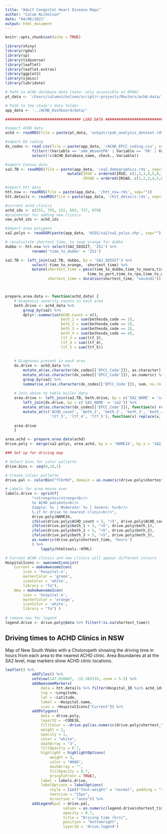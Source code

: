 ```yaml
---
title: "Adult Congeital Heart Disease Maps"
author: "Calum Nicholson"
date: "04/06/2021"
output: html_document
---
```


```r
knitr::opts_chunk$set(echo = TRUE)

library(shiny)
library(rgdal)
library(sp)
library(tidyverse)
library(leaflet)
library(leaflet.extras)
library(ggplot2)
library(sjmisc)
library(lubridate)
```

``` r
# Path to ACHD database data (note: only accessible at RPAH)
pt_data <- '/Users/calumnicholson/script/r-projects/Masters/achd-data/'

# Path to the study's data folder
app_data <- '../ACHD_Dashboard/data/'

```


``` r
################################## LOAD DATA ############################################

#import ACHD data
achd <- readRDS(file = paste(pt_data, 'output/rpah_analysis_dataset.rds', sep=""))

#import DX coding
dx_codes <- read.csv(file = paste(app_data, '/ACHD_EPCC_coding.csv', sep=""), fileEncoding="UTF-8-BOM") %>% 
            filter(!(Variable == 'adm_AbsentPA' | Variable == 'PA' | Variable == "achd_id")) %>%
            select(!c(ACHD_Database_name, check., Variable))

#import Census data
sa2.TB <- readRDS(file = paste(app_data, '/sa2_demographics.rds', sep="")) %>%
                            mutate(IRSD = ordered(IRSD, c(1,2,3,4,5,6,7,8,9,10)),
                                   IRSAD = ordered(IRSAD, c(1,2,3,4,5,6,7,8,9,10)))

#import htt data
htt.nsw <- readRDS(file = paste(app_data, '/htt_nsw.rds', sep=""))
htt.details <- readRDS(file = paste(app_data, '/htt_details.rds', sep=""))

#current achd clinics
achd_ids <- c(251, 755, 152, 683, 737, 979)
#placeholer for adding new clinics
new_achd_ids <- achd_ids

#Import area polygons
sa2.polys <- readOGR(paste(app_data, 'ASGS/sa2/sa2_polys.shp', sep=""))

```

``` r
# recalculate shortest time, to swap orange for dubbo
dubbo <- htt.nsw %>% select(SA2_5DIGIT, '251') %>%
            rename('time_to_dubbo' = '251')

sa2.TB <- left_join(sa2.TB, dubbo, by = 'SA2_5DIGIT') %>%
            select(-time_to_orange, -shortest_time) %>%
            mutate(shortest_time = pmin(time_to_dubbo,time_to_nowra,time_to_canberra,
                                     time_to_port,time_to_rpa,time_to_westmead),
                   shortest_time = duration(shortest_time, "seconds"))




```


``` r

prepare.area.data <- function(achd_data) {
    # Diagnosis severity counts in each area
    beth.drive <- achd_data %>%
        group_by(sa2) %>%
        dplyr::summarise(ACHD_count = n(), 
                         beth_1 = sum(bethesda_code == 1),
                         beth_2 = sum(bethesda_code == 2), 
                         beth_3 = sum(bethesda_code == 3), 
                         beth_4 = sum(bethesda_code == 4),
                         ltf_3 = sum(ltf_3),
                         ltf_4 = sum(ltf_4),
                         ltf_5 = sum(ltf_5))
        
    
    # Diagnoses present in each area 
    dx.drive <- achd_data %>%
        mutate_at(as.character(dx_codes[['EPCC_Code']]), as.character) %>% 
        mutate_at(as.character(dx_codes[['EPCC_Code']]), as.numeric) %>%
        group_by(sa2) %>% 
        summarise_at(as.character(dx_codes[['EPCC_Code']]), sum, na.rm = TRUE)
    
    # Join above to table builer data
    area.drive <- left_join(sa2.TB, beth.drive, by = c('SA2_NAME' = 'sa2')) %>% 
        left_join(dx.drive, by = c('SA2_NAME' = 'sa2')) %>%
        mutate_at(as.character(dx_codes[['EPCC_Code']]), function(x) replace(x, is.na(x), 0)) %>%
        mutate_at(c('ACHD_count', 'beth_1', 'beth_2', 'beth_3', 'beth_4',
                    'ltf_3', 'ltf_4', 'ltf_5'), function(x) replace(x, is.na(x), 0))
    
    area.drive
    }

```

``` r
area.achd <- prepare.area.data(achd)
drive.poly <- merge(sa2.polys, area.achd, by.x = 'NAME16', by.y = 'SA2_NAME')
```

``` r
### Set up for driving map

# Select bins for color pallette
drive.bins <- seq(0,10,1)

# Create Colour pallette
drive.pal <- colorBin("YlOrRd", domain = as.numeric(drive.poly$shortest_time, "hours"), bins = drive.bins)

# Labels for area mouse over
labels.drive <- sprintf(
            "<strong>%s</strong><br/>
            %s ACHD patients<br/>
            Simple: %s | Moderate: %s | Severe: %s<br/>
            %.1f hr drive to nearest clinic<br/>",
            drive.poly$NAME16, 
            ifelse(drive.poly$ACHD_count < 5, "<5", drive.poly$ACHD_count),
            ifelse(drive.poly$beth_1 < 5, "<5", drive.poly$beth_1),
            ifelse(drive.poly$beth_2 < 5, "<5", drive.poly$beth_2),
            ifelse(drive.poly$beth_3 < 5, "<5", drive.poly$beth_3),
            as.numeric(drive.poly$shortest_time, 'hours')
            ) %>% 
                lapply(htmltools::HTML)

# Current ACHD clinics and new clinics will appear different colours
HospitalIcons <- awesomeIconList(
    Current = makeAwesomeIcon(
        icon = 'hospital-o', 
        markerColor = 'green', 
        iconColor = 'white', 
        library = "fa"), 
    New = makeAwesomeIcon(
        icon = 'hospital-o', 
        markerColor = 'orange', 
        iconColor = 'white', 
        library = "fa") )
    
# remove nas for legend
legend.drive <- drive.poly@data %>% filter(!is.na(shortest_time))
```

## Driving times to ACHD Clinics in NSW

Map of New South Wales with a Choloropeth showing the driving time in hours from each area to the nearest ACHD clinic. Area Boundaries at at the SA2 level, map markers show ACHD clinic locations.

``` r
leaflet() %>%
            addTiles() %>%
            setView(147.016667, -32.163333, zoom = 5.5) %>%
            addAwesomeMarkers(
                data = htt.details %>% filter(Hospital_ID %in% achd_ids),
                lng = ~Longitude,
                lat = ~Latitude,
                label = ~Hospital.name,
                icon = ~HospitalIcons["Current"]) %>%
            addPolygons(
                data = drive.poly,
                layerId = ~CODE16,
                fillColor = ~drive.pal(as.numeric(drive.poly$shortest_time, 'hours')),
                weight = 1,
                opacity = 1,
                color = "white",
                dashArray = "3",
                fillOpacity = 0.7,
                highlight = highlightOptions(
                    weight = 3,
                    color = "#666",
                    dashArray = "",
                    fillOpacity = 0.7,
                    bringToFront = TRUE),
                label = labels.drive,
                labelOptions = labelOptions(
                    style = list("font-weight" = "normal", padding = "3px 8px"),
                    textsize = "15px",
                    direction = "auto")) %>%
            addLegend(pal = drive.pal, 
                          values = as.numeric(legend.drive$shortest_time, 'hours'), 
                          opacity = 0.7, 
                          title = "Driving time (hrs)",
                          position = "bottomright",
                          layerId = 'drive.legend')


```




